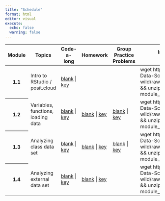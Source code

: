 ```yaml
---
title: "Schedule"
format: html
editor: visual
execute:
  echo: false
  warning: false
---
```




```{=html}
<!-- Add icon library -->
<link rel="stylesheet" href="https://cdnjs.cloudflare.com/ajax/libs/font-awesome/4.7.0/css/font-awesome.min.css">

<table class="table table-striped">
  <thead>
    <tr>
      <th scope="col">Module</th>
      <th scope="col">Topics</th>
      <th scope="col">Code-a-long</th>
      <th scope="col">Homework</th>
      <th scope="col">Group Practice Problems</th>
      <th scope="col">Import into posit.cloud project<br>(run in <em>terminal</em>)</th>
    </tr>
  </thead>
  <tbody>
    <tr>
      <th scope="row">1.1</th>
      <td>Intro to RStudio / posit.cloud</td>
      <td>
        <a href="modules/module_1/module_1.1/code-a-long-1.1.qmd">blank</a> | 
        <a href="modules/module_1/module_1.1/code-a-long-1.1-key.qmd">key</a>
      </td>
      <td></td>
      <td></td>
      <td><div class='wget'>wget https://github.com/Lewis-and-Clark-Data-Science/Data-in-the-wild/raw/refs/heads/main/zips/module_1.1.zip && unzip module_1.1.zip && rm module_1.1.zip</div></td>
    </tr>
    <tr>
      <th scope="row">1.2</th>
      <td>Variables, functions, loading data</td>
      <td>
        <a href="modules/module_1/module_1.2/code-a-long-1.2.qmd">blank</a> | 
        <a href="modules/module_1/module_1.2/code-a-long-1.2-key.qmd">key</a>
      </td>
      <td>
        <a href="modules/module_1/module_1.2/homework-1.2.qmd">blank</a> | 
        <a href="modules/module_1/module_1.2/homework-1.2-key.qmd">key</a>
      </td>
      <td>
        <a href="modules/module_1/module_1.2/practice-problems-1.2.qmd">blank</a> | 
        <a href="modules/module_1/module_1.2/practice-problems-1.2-key.qmd">key</a>
      </td>
      <td><div class='wget'>wget https://github.com/Lewis-and-Clark-Data-Science/Data-in-the-wild/raw/refs/heads/main/zips/module_1.2.zip && unzip module_1.2.zip && rm module_1.2.zip</div></td>
    </tr>
    <tr>
      <th scope="row">1.3</th>
      <td>Analyzing class data set</td>
      <td>
        <a href="modules/module_1/module_1.3/code-a-long-1.3.qmd">blank</a> | 
        <a href="modules/module_1/module_1.3/code-a-long-1.3-key.qmd">key</a>
      </td>
      <td>
        <a href="modules/module_1/module_1.3/homework-1.3.qmd">blank</a> | 
        <a href="modules/module_1/module_1.3/homework-1.3-key.qmd">key</a>
      </td>
      <td>
        <a href="modules/module_1/module_1.3/practice-problems-1.3.qmd">blank</a> | 
        <a href="modules/module_1/module_1.3/practice-problems-1.3-key.qmd">key</a>
      </td>
      <td>
      <div class='wget'>wget https://github.com/Lewis-and-Clark-Data-Science/Data-in-the-wild/raw/refs/heads/main/zips/module_1.3.zip && unzip module_1.3.zip && rm module_1.3.zip</div>
      </td>
    </tr>
    <tr>
      <th scope="row">1.4</th>
      <td>Analyzing external data set</td>
      <td>
        <a href="modules/module_1/module_1.4/code-a-long-1.4.qmd">blank</a> | 
        <a href="modules/module_1/module_1.4/code-a-long-1.4-key.qmd">key</a>
      </td>
      <td>
        <a href="modules/module_1/module_1.4/homework-1.4.qmd">blank</a> | 
        <a href="modules/module_1/module_1.4/homework-1.4-key.qmd">key</a>
      </td>
      <td></td>
      <td><div class='wget'>wget https://github.com/Lewis-and-Clark-Data-Science/Data-in-the-wild/raw/refs/heads/main/zips/module_1.4.zip && unzip module_1.4.zip && rm module_1.4.zip</div></td>
    </tr>
  </tbody>
</table>
```


